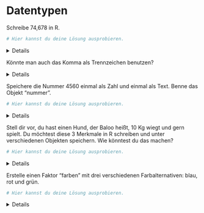 
# Datentypen


Schreibe 74,678 in R.

```r
# Hier kannst du deine Lösung ausprobieren.


```

<!-- loesung: start-->
<details>
```r

74.678

```
</details>
<!-- loesung: ende-->


Könnte man auch das Komma als Trennzeichen benutzen? 

<!-- loesung: start-->
<details>

Nein, R verwendet ausschließlich den Punkt als Trennzeichen und gibt beim Komma eine Fehlermeldung. 
```r

74,678

```
</details>
<!-- loesung: ende-->



Speichere die Nummer 4560 einmal als Zahl und einmal als Text. Benne das Objekt "nummer". 


```r
# Hier kannst du deine Lösung ausprobieren.


```

<!-- loesung: start-->
<details>
```r

nummer <- 4560
nummer <- "4560"

```
</details>
<!-- loesung: ende-->


Stell dir vor, du hast einen Hund, der Baloo heißt, 10 Kg wiegt und gern spielt. Du möchtest diese 3 Merkmale in R schreiben und unter verschiedenen Objekten speichern. Wie könntest du das machen? 

```r
# Hier kannst du deine Lösung ausprobieren.


```

<!-- loesung: start-->
<details>
```r

name <- "Baloo"
kg <- 10
spiel <- TRUE

```
</details>
<!-- loesung: ende-->


Erstelle einen Faktor "farben" mit drei verschiedenen Farbalternativen: blau, rot und grün. 

```r
# Hier kannst du deine Lösung ausprobieren.


```


<!-- loesung: start-->
<details>
```r

farben <- factor(levels = c("blau", "rot", "grün"))

```
</details>
<!-- loesung: ende-->
